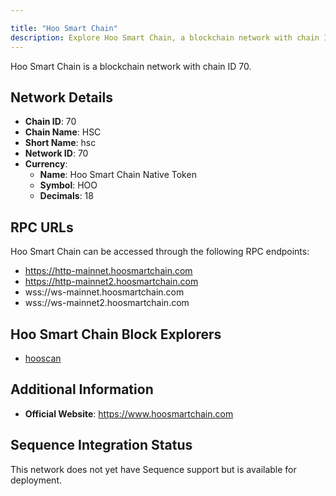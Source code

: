 ```yaml
---

title: "Hoo Smart Chain"
description: Explore Hoo Smart Chain, a blockchain network with chain ID 70. Learn about its native currency, Hoo Smart Chain Native Token, and how to interact with the network.
---
```




Hoo Smart Chain is a blockchain network with chain ID 70.

## Network Details

- **Chain ID**: 70
- **Chain Name**: HSC
- **Short Name**: hsc
- **Network ID**: 70
- **Currency**: 
  - **Name**: Hoo Smart Chain Native Token
  - **Symbol**: HOO
  - **Decimals**: 18

## RPC URLs

Hoo Smart Chain can be accessed through the following RPC endpoints:

- https://http-mainnet.hoosmartchain.com
- https://http-mainnet2.hoosmartchain.com
- wss://ws-mainnet.hoosmartchain.com
- wss://ws-mainnet2.hoosmartchain.com

## Hoo Smart Chain Block Explorers

- [hooscan](https://www.hooscan.com)

## Additional Information

- **Official Website**: https://www.hoosmartchain.com

## Sequence Integration Status

This network does not yet have Sequence support but is available for deployment.
